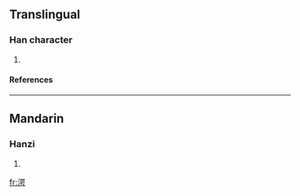 ==Translingual==
===Han character===
{{Han char|rn=85|rad=水|as=09|sn=12|four=|canj=水口口尸 (ERRS)}}
# {{defn|Han|sort=水09}}
====References====
{{Han ref|kx=0636.070|dkj=17807|hdz=31677.080|uh=6E42|ud=28226}}

----
==Mandarin==
===Hanzi===
{{cmn-hanzi|pin=[[è]] (e4)|wg=o<sup>4</sup>}}
# {{defn|Mandarin}}

[[fr:湂]]